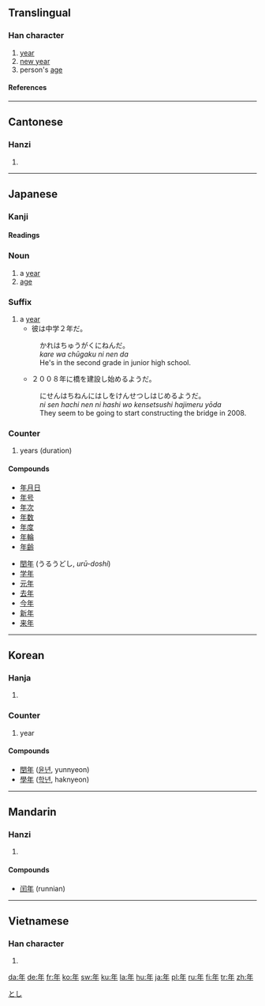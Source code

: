 {{see|秊}}<!-- may be replaced by zh-forms -->
==Translingual==
{{Han stroke|[[Image:年-order.gif]]}}

===Han character===
{{Han char|rn=51|rad=干|as=03|sn=6|four=8050<sub>0</sub>|canj=人手 (OQ)}}

# [[year]]
# [[New Year|new year]]
# person's [[age]]

====References====
{{Han ref|kx=0340.010|dkj=09168|dj=0648.020|hdz=10037.060|uh=5E74|ud=24180|bh=A67E|bd=42622}}

----

==Cantonese==

===Hanzi===
{{yue-hanzi|jyut=|y=nin4}}

# {{defn|Cantonese}}

----

==Japanese==

===Kanji===
{{ja-kanji|grade=1|rs=干03}}

====Readings====
{{ja-readings|on=[[ねん]] ([[nen]])|kun=[[とし]] ([[toshi]]), [[みのる]] ([[minoru]]), [[よわい]] ([[yowai]])}}

===Noun===
{{ja-noun|k|hira=とし|rom=toshi}}

# a [[year]]
# [[age]]

===Suffix===
{{ja-pos|k|suffix|hira=ねん|rom=nen}}

# a [[year]]
#*彼は中学２年だ。
#:かれはちゅうがくにねんだ。
#:''kare wa chūgaku ni nen da''
#:He's in the second grade in junior high school.
#*２００８年に橋を建設し始めるようだ。
#:にせんはちねんにはしをけんせつしはじめるようだ。
#:''ni sen hachi nen ni hashi wo kensetsushi hajimeru yōda''
#:They seem to be going to start constructing the bridge in 2008.

===Counter===
{{ja-pos|k|counter|hira=ねん|rom=nen}}

# years (duration)

====Compounds====
{{top2}}
*[[年月日]]
*[[年号]]
*[[年次]]
*[[年数]]
*[[年度]]
*[[年輪]]
*[[年齢]]
{{mid2}}
*[[閏年]] (うるうどし, ''urū-doshi'')
*[[学年]]
*[[元年]]
*[[去年]]
*[[今年]]
*[[新年]]
*[[来年]]
{{bottom}}

[[Category:ja:Time|とし]]

----

==Korean==

===Hanja===
{{ko-hanja|hangeul=[[년]]|eumhun=해|rv=nyeon|mr=nyŏn}}

# {{defn|Korean}}

===Counter===
{{KOchar|年}}{{ko-attention|may need inflection template}}

# year

====Compounds====
*[[閏年]] ([[윤년]], yunnyeon)
*[[學年]] ([[학년]], haknyeon)

----

==Mandarin==

===Hanzi===
{{cmn-hanzi|pin=[[nián]] ([[nian2]])|wg=nien<sup>2</sup>}}

# {{defn|Mandarin}}

====Compounds====
* [[闰年]] (runnian)

----

==Vietnamese==

===Han character===
{{vi-hantu|[[niên]]}}

# {{defn|Vietnamese}}

[[da:年]]
[[de:年]]
[[fr:年]]
[[ko:年]]
[[sw:年]]
[[ku:年]]
[[la:年]]
[[hu:年]]
[[ja:年]]
[[pl:年]]
[[ru:年]]
[[fi:年]]
[[tr:年]]
[[zh:年]]